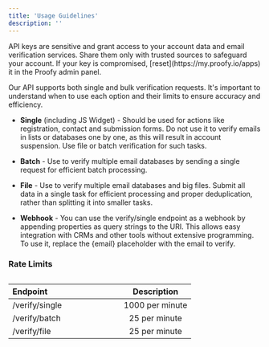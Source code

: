 ```yaml
---
title: 'Usage Guidelines'
description: ''
---
```


<Warning>
    API keys are sensitive and grant access to your account data and email verification services.
    Share them only with trusted sources to safeguard your account. If your key is compromised, [reset](https://my.proofy.io/apps) it in the Proofy admin panel.
</Warning>

Our API supports both single and bulk verification requests.
It's important to understand when to use each option and their limits to ensure accuracy and efficiency.

- **Single** (including JS Widget) -  Should be used for actions like registration, contact and submission forms.
Do not use it to verify emails in lists or databases one by one, as this will result in account suspension.
Use file or batch verification for such tasks.

- **Batch** - Use to verify multiple email databases by sending a single request for efficient batch processing.

- **File** - Use to verify multiple email databases and big files.
Submit all data in a single task for efficient processing and proper deduplication, rather than splitting it into smaller tasks.

- **Webhook** - You can use the verify/single endpoint as a webhook by appending properties as query strings to the URI.
This allows easy integration with CRMs and other tools without extensive programming. To use it, replace the {email} placeholder with the email to verify.


### Rate Limits
##


| Endpoint                               | Description           |
| :------------------------------------  | :-------------------: |
| /verify/single &nbsp;&nbsp;&nbsp;&nbsp;&nbsp;&nbsp;&nbsp;&nbsp;&nbsp;&nbsp;&nbsp;&nbsp;&nbsp;&nbsp;&nbsp;&nbsp;&nbsp;&nbsp;&nbsp;&nbsp;&nbsp;&nbsp;&nbsp;&nbsp;  | 1000 per minute                        |
| /verify/batch                          | 25 per minute         |
| /verify/file                           | 25 per minute         |
